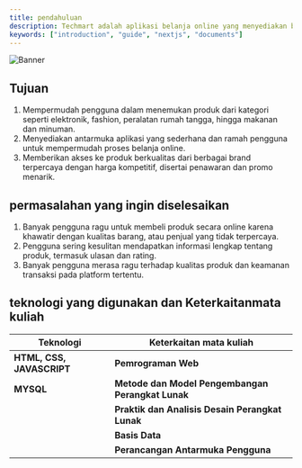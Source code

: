 ```yaml
---
title: pendahuluan
description: Techmart adalah aplikasi belanja online yang menyediakan berbagai macam produk dari berbagai kategori untuk memenuhi kebutuhan sehari-hari masyarakat. Techmart dirancang untuk menjadi solusi belanja serba ada, di mana pengguna dapat dengan mudah mencari, memilih, dan membeli produk dengan nyaman melalui satu platform.
keywords: ["introduction", "guide", "nextjs", "documents"]
---
```


![Banner](/images/banner.png)

## Tujuan

1. Mempermudah pengguna dalam menemukan produk dari kategori seperti elektronik, fashion, peralatan rumah tangga, hingga makanan dan minuman.
2. Menyediakan antarmuka aplikasi yang sederhana dan ramah pengguna untuk mempermudah proses belanja online.
3. Memberikan akses ke produk berkualitas dari berbagai brand terpercaya dengan harga kompetitif, disertai penawaran dan promo menarik.

## permasalahan yang ingin diselesaikan
1. Banyak pengguna ragu untuk membeli produk secara online karena khawatir dengan kualitas barang, atau penjual yang tidak terpercaya.
2. Pengguna sering kesulitan mendapatkan informasi lengkap tentang produk, termasuk ulasan dan rating.
3. Banyak pengguna merasa ragu terhadap kualitas produk dan keamanan transaksi pada platform tertentu.
              

## teknologi yang digunakan dan Keterkaitanmata kuliah

| Teknologi                            | Keterkaitan mata kuliah                                                                                                        
|--------------------------------------|------------------------------------------------------------------------------------------------------------------|
| **HTML, CSS, JAVASCRIPT**            | **Pemrograman Web**                                                                                                |
| **MYSQL**                            | **Metode dan Model Pengembangan Perangkat Lunak**                                                                  |
|                                      | **Praktik dan Analisis Desain Perangkat Lunak**                                                                    |
|                                      | **Basis Data**                                                                                                     |
|                                      | **Perancangan Antarmuka Pengguna**                                                                                 |